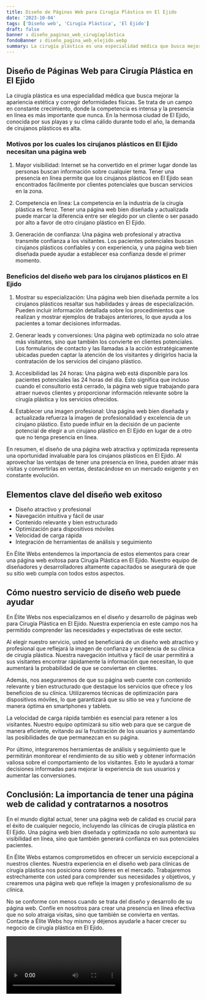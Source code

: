 ```yaml
---
title: Diseño de Páginas Web para Cirugía Plástica en El Ejido
date: '2023-10-04'
tags: ['Diseño web', 'Cirugía Plástica', 'El Ejido']
draft: false
banner : diseño_paginas_web_cirugíaplástica
fondoBanner : diseño_pagina_web_elejido.webp
summary: La cirugía plástica es una especialidad médica que busca mejorar la apariencia estética y corregir deformidades físicas. Se trata de un campo en constante crecimiento, donde la competencia es intensa y la presencia en línea es más importante que nunca. En la hermosa ciudad de El Ejido, conocida por sus playas y su clima cálido durante todo el año, la demanda de cirujanos plásticos es alta.
---
```


## Diseño de Páginas Web para Cirugía Plástica en El Ejido

La cirugía plástica es una especialidad médica que busca mejorar la apariencia estética y corregir deformidades físicas. Se trata de un campo en constante crecimiento, donde la competencia es intensa y la presencia en línea es más importante que nunca. En la hermosa ciudad de El Ejido, conocida por sus playas y su clima cálido durante todo el año, la demanda de cirujanos plásticos es alta.

### Motivos por los cuales los cirujanos plásticos en El Ejido necesitan una página web

1. Mayor visibilidad: Internet se ha convertido en el primer lugar donde las personas buscan información sobre cualquier tema. Tener una presencia en línea permite que los cirujanos plásticos en El Ejido sean encontrados fácilmente por clientes potenciales que buscan servicios en la zona.

2. Competencia en línea: La competencia en la industria de la cirugía plástica es feroz. Tener una página web bien diseñada y actualizada puede marcar la diferencia entre ser elegido por un cliente o ser pasado por alto a favor de otro cirujano plástico en El Ejido.

3. Generación de confianza: Una página web profesional y atractiva transmite confianza a los visitantes. Los pacientes potenciales buscan cirujanos plásticos confiables y con experiencia, y una página web bien diseñada puede ayudar a establecer esa confianza desde el primer momento.

### Beneficios del diseño web para los cirujanos plásticos en El Ejido

1. Mostrar su especialización: Una página web bien diseñada permite a los cirujanos plásticos resaltar sus habilidades y áreas de especialización. Pueden incluir información detallada sobre los procedimientos que realizan y mostrar ejemplos de trabajos anteriores, lo que ayuda a los pacientes a tomar decisiones informadas.

2. Generar leads y conversiones: Una página web optimizada no solo atrae más visitantes, sino que también los convierte en clientes potenciales. Los formularios de contacto y las llamadas a la acción estratégicamente ubicadas pueden captar la atención de los visitantes y dirigirlos hacia la contratación de los servicios del cirujano plástico.

3. Accesibilidad las 24 horas: Una página web está disponible para los pacientes potenciales las 24 horas del día. Esto significa que incluso cuando el consultorio está cerrado, la página web sigue trabajando para atraer nuevos clientes y proporcionar información relevante sobre la cirugía plástica y los servicios ofrecidos.

4. Establecer una imagen profesional: Una página web bien diseñada y actualizada refuerza la imagen de profesionalidad y excelencia de un cirujano plástico. Esto puede influir en la decisión de un paciente potencial de elegir a un cirujano plástico en El Ejido en lugar de a otro que no tenga presencia en línea.

En resumen, el diseño de una página web atractiva y optimizada representa una oportunidad invaluable para los cirujanos plásticos en El Ejido. Al aprovechar las ventajas de tener una presencia en línea, pueden atraer más visitas y convertirlas en ventas, destacándose en un mercado exigente y en constante evolución.

<GifSeo />

<Cta />

## Elementos clave del diseño web exitoso

- Diseño atractivo y profesional
- Navegación intuitiva y fácil de usar
- Contenido relevante y bien estructurado
- Optimización para dispositivos móviles
- Velocidad de carga rápida
- Integración de herramientas de análisis y seguimiento

En Élite Webs entendemos la importancia de estos elementos para crear una página web exitosa para Cirugía Plástica en El Ejido. Nuestro equipo de diseñadores y desarrolladores altamente capacitados se asegurará de que su sitio web cumpla con todos estos aspectos. 

## Cómo nuestro servicio de diseño web puede ayudar

En Élite Webs nos especializamos en el diseño y desarrollo de páginas web para Cirugía Plástica en El Ejido. Nuestra experiencia en este campo nos ha permitido comprender las necesidades y expectativas de este sector.

Al elegir nuestro servicio, usted se beneficiará de un diseño web atractivo y profesional que reflejará la imagen de confianza y excelencia de su clínica de cirugía plástica. Nuestra navegación intuitiva y fácil de usar permitirá a sus visitantes encontrar rápidamente la información que necesitan, lo que aumentará la probabilidad de que se conviertan en clientes.

Además, nos aseguraremos de que su página web cuente con contenido relevante y bien estructurado que destaque los servicios que ofrece y los beneficios de su clínica. Utilizaremos técnicas de optimización para dispositivos móviles, lo que garantizará que su sitio se vea y funcione de manera óptima en smartphones y tablets.

La velocidad de carga rápida también es esencial para retener a los visitantes. Nuestro equipo optimizará su sitio web para que se cargue de manera eficiente, evitando así la frustración de los usuarios y aumentando las posibilidades de que permanezcan en su página.

Por último, integraremos herramientas de análisis y seguimiento que le permitirán monitorear el rendimiento de su sitio web y obtener información valiosa sobre el comportamiento de los visitantes. Esto le ayudará a tomar decisiones informadas para mejorar la experiencia de sus usuarios y aumentar las conversiones.

## Conclusión: La importancia de tener una página web de calidad y contratarnos a nosotros

En el mundo digital actual, tener una página web de calidad es crucial para el éxito de cualquier negocio, incluyendo las clínicas de cirugía plástica en El Ejido. Una página web bien diseñada y optimizada no solo aumentará su visibilidad en línea, sino que también generará confianza en sus potenciales pacientes.

En Élite Webs estamos comprometidos en ofrecer un servicio excepcional a nuestros clientes. Nuestra experiencia en el diseño web para clínicas de cirugía plástica nos posiciona como líderes en el mercado. Trabajaremos estrechamente con usted para comprender sus necesidades y objetivos, y crearemos una página web que refleje la imagen y profesionalismo de su clínica.

No se conforme con menos cuando se trata del diseño y desarrollo de su página web. Confíe en nosotros para crear una presencia en línea efectiva que no solo atraiga visitas, sino que también se convierta en ventas. Contacte a Élite Webs hoy mismo y déjenos ayudarle a hacer crecer su negocio de cirugía plástica en El Ejido.

<Video />

<CtaBot job='Cirugía Plástica' city='El Ejido'/>

<Gmaps query='El Ejido+españa+maps' />